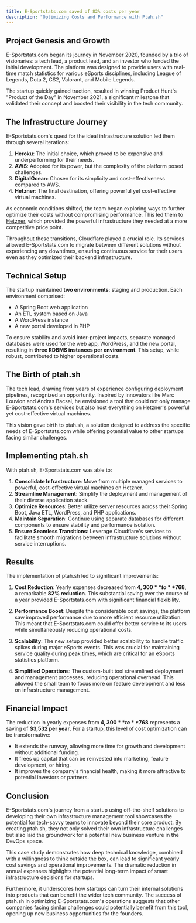 ```yaml
---
title: E-Sportstats.com saved of 82% costs per year
description: "Optimizing Costs and Performance with Ptah.sh"
---
```


## Project Genesis and Growth

E-Sportstats.com began its journey in November 2020, founded by a trio of visionaries: a tech lead, a product lead, and an investor who funded the initial development. The platform was designed to provide users with real-time match statistics for various eSports disciplines, including League of Legends, Dota 2, CS2, Valorant, and Mobile Legends.

The startup quickly gained traction, resulted in winning Product Hunt's "Product of the Day" in November 2021, a significant milestone that validated their concept and boosted their visibility in the tech community.

## The Infrastructure Journey

E-Sportstats.com's quest for the ideal infrastructure solution led them through several iterations:

1. **Heroku**: The initial choice, which proved to be expensive and underperforming for their needs.
2. **AWS**: Adopted for its power, but the complexity of the platform posed challenges.
3. **DigitalOcean**: Chosen for its simplicity and cost-effectiveness compared to AWS.
4. **Hetzner**: The final destination, offering powerful yet cost-effective virtual machines.

As economic conditions shifted, the team began exploring ways to further optimize their costs without compromising performance. This led them to [Hetzner](https://dub.sh/ptah-sh-hetzner), which provided the powerful infrastructure they needed at a more competitive price point.

Throughout these transitions, Cloudflare played a crucial role. Its services allowed E-Sportstats.com to migrate between different solutions without experiencing any downtimes, ensuring continuous service for their users even as they optimized their backend infrastructure.

## Technical Setup

The startup maintained **two environments**: staging and production. Each environment comprised:

- A Spring Boot web application
- An ETL system based on Java
- A WordPress instance
- A new portal developed in PHP

To ensure stability and avoid inter-project impacts, separate managed databases were used for the web app, WordPress, and the new portal, resulting in **three RDBMS instances per environment**. This setup, while robust, contributed to higher operational costs.

## The Birth of ptah.sh

The tech lead, drawing from years of experience configuring deployment pipelines, recognized an opportunity. Inspired by innovators like Marc Louvion and Andras Bacsai, he envisioned a tool that could not only manage E-Sportstats.com's services but also host everything on Hetzner's powerful yet cost-effective virtual machines.

This vision gave birth to ptah.sh, a solution designed to address the specific needs of E-Sportstats.com while offering potential value to other startups facing similar challenges.

## Implementing ptah.sh

With ptah.sh, E-Sportstats.com was able to:

1. **Consolidate Infrastructure**: Move from multiple managed services to powerful, cost-effective virtual machines on Hetzner.
2. **Streamline Management**: Simplify the deployment and management of their diverse application stack.
3. **Optimize Resources**: Better utilize server resources across their Spring Boot, Java ETL, WordPress, and PHP applications.
4. **Maintain Separation**: Continue using separate databases for different components to ensure stability and performance isolation.
5. **Ensure Seamless Transitions**: Leverage Cloudflare's services to facilitate smooth migrations between infrastructure solutions without service interruptions.

## Results

The implementation of ptah.sh led to significant improvements:

1. **Cost Reduction**: Yearly expenses decreased from **$4,300** to **$768**, a remarkable **82% reduction**. This substantial saving over the course of a year provided E-Sportstats.com with significant financial flexibility.

2. **Performance Boost**: Despite the considerable cost savings, the platform saw improved performance due to more efficient resource utilization. This meant that E-Sportstats.com could offer better service to its users while simultaneously reducing operational costs.

3. **Scalability**: The new setup provided better scalability to handle traffic spikes during major eSports events. This was crucial for maintaining service quality during peak times, which are critical for an eSports statistics platform.

4. **Simplified Operations**: The custom-built tool streamlined deployment and management processes, reducing operational overhead. This allowed the small team to focus more on feature development and less on infrastructure management.

## Financial Impact

The reduction in yearly expenses from **$4,300** to **$768** represents a saving of **$3,532 per year**. For a startup, this level of cost optimization can be transformative:

- It extends the runway, allowing more time for growth and development without additional funding.
- It frees up capital that can be reinvested into marketing, feature development, or hiring.
- It improves the company's financial health, making it more attractive to potential investors or partners.

## Conclusion

E-Sportstats.com's journey from a startup using off-the-shelf solutions to developing their own infrastructure management tool showcases the potential for tech-savvy teams to innovate beyond their core product. By creating ptah.sh, they not only solved their own infrastructure challenges but also laid the groundwork for a potential new business venture in the DevOps space.

This case study demonstrates how deep technical knowledge, combined with a willingness to think outside the box, can lead to significant yearly cost savings and operational improvements. The dramatic reduction in annual expenses highlights the potential long-term impact of smart infrastructure decisions for startups.

Furthermore, it underscores how startups can turn their internal solutions into products that can benefit the wider tech community. The success of ptah.sh in optimizing E-Sportstats.com's operations suggests that other companies facing similar challenges could potentially benefit from this tool, opening up new business opportunities for the founders.
